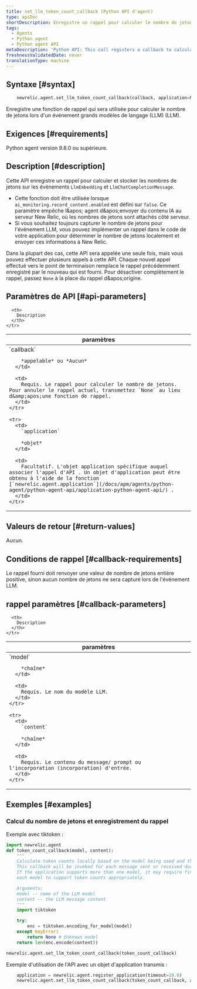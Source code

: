 ```yaml
---
title: set_llm_token_count_callback (Python API d'agent)
type: apiDoc
shortDescription: Enregistre un rappel pour calculer le nombre de jetons LLM
tags:
  - Agents
  - Python agent
  - Python agent API
metaDescription: 'Python API: This call registers a callback to calculate LLM token counts'
freshnessValidatedDate: never
translationType: machine
---
```


## Syntaxe [#syntax]

```py
    newrelic.agent.set_llm_token_count_callback(callback, application=None)
```

Enregistre une fonction de rappel qui sera utilisée pour calculer le nombre de jetons lors d'un événement grands modèles de langage (LLM) (LLM).

## Exigences [#requirements]

Python agent version 9.8.0 ou supérieure.

## Description [#description]

Cette API enregistre un rappel pour calculer et stocker les nombres de jetons sur les événements `LlmEmbedding` et `LlmChatCompletionMessage`.

* Cette fonction doit être utilisée lorsque `ai_monitoring.record_content.enabled` est défini sur `false`. Ce paramètre empêche l&amp;apos; agent d&amp;apos;envoyer du contenu IA au serveur New Relic, où les nombres de jetons sont attachés côté serveur.
* Si vous souhaitez toujours capturer le nombre de jetons pour l'événement LLM, vous pouvez implémenter un rappel dans le code de votre application pour déterminer le nombre de jetons localement et envoyer ces informations à New Relic.

Dans la plupart des cas, cette API sera appelée une seule fois, mais vous pouvez effectuer plusieurs appels à cette API. Chaque nouvel appel effectué vers le point de terminaison remplace le rappel précédemment enregistré par le nouveau qui est fourni. Pour désactiver complètement le rappel, passez `None` à la place du rappel d&amp;apos;origine.

## Paramètres de API [#api-parameters]

<table>
  <thead>
    <tr>
      <th width="25%">
        paramètres
      </th>

      <th>
        Description
      </th>
    </tr>
  </thead>

  <tbody>
    <tr>
      <td>
        `callback`

        *appelable* ou *Aucun*
      </td>

      <td>
        Requis. Le rappel pour calculer le nombre de jetons. Pour annuler le rappel actuel, transmettez `None` au lieu d&amp;apos;une fonction de rappel.
      </td>
    </tr>

    <tr>
      <td>
        `application`

        *objet*
      </td>

      <td>
        Facultatif. L'objet application spécifique auquel associer l'appel d'API . Un objet d'application peut être obtenu à l'aide de la fonction [`newrelic.agent.application`](/docs/apm/agents/python-agent/python-agent-api/application-python-agent-api/) .
      </td>
    </tr>
  </tbody>
</table>

## Valeurs de retour [#return-values]

Aucun.

## Conditions de rappel [#callback-requirements]

Le rappel fourni doit renvoyer une valeur de nombre de jetons entière positive, sinon aucun nombre de jetons ne sera capturé lors de l'événement LLM.

## rappel paramètres [#callback-parameters]

<table>
  <thead>
    <tr>
      <th width="25%">
        paramètres
      </th>

      <th>
        Description
      </th>
    </tr>
  </thead>

  <tbody>
    <tr>
      <td>
        `model`

        *chaîne*
      </td>

      <td>
        Requis. Le nom du modèle LLM.
      </td>
    </tr>

    <tr>
      <td>
        `content`

        *chaîne*
      </td>

      <td>
        Requis. Le contenu du message/ prompt ou l'incorporation (incorporation) d'entrée.
      </td>
    </tr>
  </tbody>
</table>

## Exemples [#examples]

### Calcul du nombre de jetons et enregistrement du rappel

Exemple avec tiktoken :

```py
import newrelic.agent
def token_count_callback(model, content):
    """
    Calculate token counts locally based on the model being used and the content.
    This callback will be invoked for each message sent or received during a LLM call.
    If the application supports more than one model, it may require finding libraries for
    each model to support token counts appropriately.

    Arguments:
    model -- name of the LLM model
    content -- the LLM message content
    """
    import tiktoken

    try:
        enc = tiktoken.encoding_for_model(model)
    except KeyError:
        return None # Unknown model
    return len(enc.encode(content))

newrelic.agent.set_llm_token_count_callback(token_count_callback)
```

Exemple d'utilisation de l'API avec un objet d'application transmis :

```py
    application = newrelic.agent.register_application(timeout=10.0)
    newrelic.agent.set_llm_token_count_callback(token_count_callback, application)
```